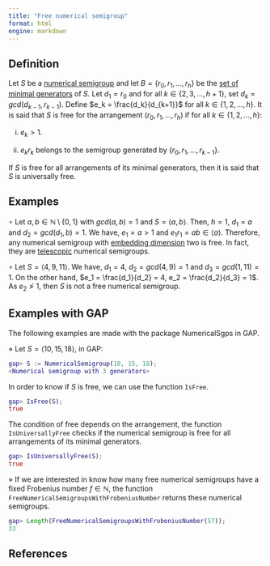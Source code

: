 ```yaml
---
title: "Free numerical semigroup"
format: html
engine: markdown
---
```


## Definition

Let $S$ be a [numerical semigroup](../Basic-concepts/Numerical-semigroup.qmd) and let $B = \{r_0, r_1, \ldots, r_h\}$ be the [set of minimal generators](../Basic-concepts/Minimal-set-of-generators.qmd) of $S$. Let $d_1 = r_0$ and for all $k \in \{2, 3, \ldots, h+1\}$, set $d_k = gcd(d_{k-1}, r_{k-1})$. Define $e_k = \frac{d_k}{d_{k+1}}$ for all $k \in \{1, 2, \ldots, h\}$. It is said that $S$ is free for the arrangement $(r_0, r_1, \ldots, r_h)$ if for all $k \in \{1, 2, \ldots, h\}$:

(i) $e_k > 1$.

(ii) $e_k r_k$ belongs to the semigroup generated by $\{r_0, r_1, \ldots, r_{k-1} \}$.

If $S$ is free for all arrangements of its minimal generators, then it is said that $S$ is universally free.

## Examples

$\circ$ Let $a,b \in \mathbb{N} \setminus \{0, 1\}$ with $gcd(a,b) = 1$ and $S = \langle a,b \rangle$. Then, $h = 1$, $d_1 = a$ and $d_2 = gcd(d_1, b) = 1$. We have, $e_1 = a > 1$ and $e_1 r_1 = ab \in \langle a \rangle$. Therefore, any numerical semigroup with [embedding dimension](../Basic-concepts/Embedding-dimension.qmd) two is free. In fact, they are [telescopic](NS-telescopic.qmd) numerical semigroups.

$\circ$ Let $S = \langle 4, 9, 11 \rangle$. We have, $d_1 = 4$, $d_2 = gcd(4, 9) = 1$ and $d_3 = gcd(1, 11) = 1$. On the other hand, $e_1 = \frac{d_1}{d_2} = 4, e_2 = \frac{d_2}{d_3} = 1$. As $e_2 \not > 1$, then $S$ is not a free numerical semigroup.

## Examples with GAP

The following examples are made with the package NumericalSgps in GAP.

$\diamond$ Let $S = \langle 10, 15, 18 \rangle$, in GAP:

``` gap
gap> S := NumericalSemigroup(10, 15, 18);
<Numerical semigroup with 3 generators>
```

In order to know if $S$ is free, we can use the function `IsFree`.

``` gap
gap> IsFree(S);
true
```

The condition of free depends on the arrangement, the function `IsUniversallyFree` checks if the numerical semigroup is free for all arrangements of its minimal generators.

``` gap
gap> IsUniversallyFree(S);
true
```

$\diamond$ If we are interested in know how many free numerical semigroups have a fixed Frobenius number $f \in \mathbb{N}$, the function `FreeNumericalSemigroupsWithFrobeniusNumber` returns these numerical semigroups.

``` gap
gap> Length(FreeNumericalSemigroupsWithFrobeniusNumber(57));
33
```

## References
